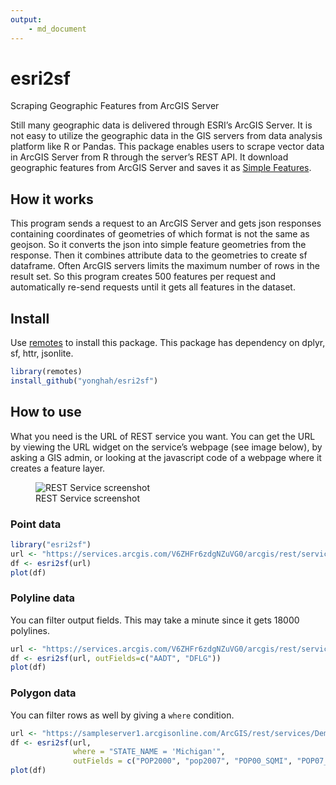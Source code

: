 ```yaml
---
output: 
    - md_document
---
```


# esri2sf
Scraping Geographic Features from ArcGIS Server

Still many geographic data is delivered through ESRI's ArcGIS Server. 
It is not easy to utilize the geographic data in the GIS servers from data analysis platform like R or Pandas. 
This package enables users to scrape vector data in ArcGIS Server from R through the server's REST API. 
It download geographic features from ArcGIS Server and saves it as [Simple Features](https://cran.r-project.org/web/packages/sf/vignettes/sf1.html). 


## How it works

This program sends a request to an ArcGIS Server and gets json responses containing coordinates of geometries 
of which format is not the same as geojson. So it converts the json into simple feature geometries from the response. 
Then it combines attribute data to the geometries to create sf dataframe. 
Often ArcGIS servers limits the maximum number of rows in the result set. So this program 
creates 500 features per request and automatically re-send requests until it gets all features in the dataset. 

## Install

Use [remotes](https://cran.r-project.org/web/packages/remotes/index.html) to install this package. This package has dependency on dplyr, sf, httr, jsonlite.

```R
library(remotes)
install_github("yonghah/esri2sf")
```

## How to use

What you need is the URL of REST service you want. You can get the URL by viewing the URL widget on the service's webpage (see image below), 
by asking a GIS admin, or looking at the javascript code of a webpage where it creates a feature layer.

![REST Service screenshot](inst/www/images/rest-service-ss.png)

### Point data

```R
library("esri2sf")
url <- "https://services.arcgis.com/V6ZHFr6zdgNZuVG0/arcgis/rest/services/Landscape_Trees/FeatureServer/0"
df <- esri2sf(url)
plot(df)
```
<!-- ![point plot](https://user-images.githubusercontent.com/3218468/29668766-544723a2-88af-11e7-8852-e8f7d21ffd5b.png) -->


### Polyline data

You can filter output fields. This may take a minute since it gets 18000 polylines. 

```R
url <- "https://services.arcgis.com/V6ZHFr6zdgNZuVG0/arcgis/rest/services/Florida_Annual_Average_Daily_Traffic/FeatureServer/0"
df <- esri2sf(url, outFields=c("AADT", "DFLG"))
plot(df)
```
<!-- ![line plot](https://user-images.githubusercontent.com/3218468/29668781-5dc1f4de-88af-11e7-8680-4d2ad648e04f.png) -->

### Polygon data

You can filter rows as well by giving a `where` condition.

```R
url <- "https://sampleserver1.arcgisonline.com/ArcGIS/rest/services/Demographics/ESRI_Census_USA/MapServer/3"
df <- esri2sf(url, 
              where = "STATE_NAME = 'Michigan'", 
              outFields = c("POP2000", "pop2007", "POP00_SQMI", "POP07_SQMI"))
plot(df)
```

<!-- ![polygon plot](https://user-images.githubusercontent.com/3218468/29668791-63e66976-88af-11e7-9f6c-5d95bac4a69e.png) -->
